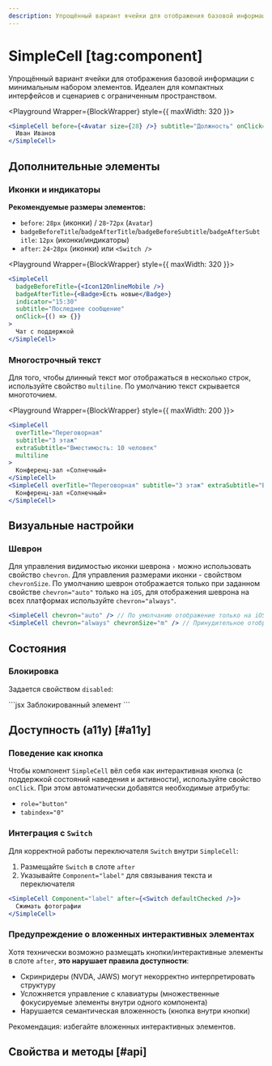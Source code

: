 ```yaml
---
description: Упрощённый вариант ячейки для отображения базовой информации с минимальным набором элементов.
---
```


<Overview group="buttons">

# SimpleCell [tag:component]

Упрощённый вариант ячейки для отображения базовой информации с минимальным набором элементов.
Идеален для компактных интерфейсов и сценариев с ограниченным пространством.

</Overview>


<Playground Wrapper={BlockWrapper} style={{ maxWidth: 320 }}>
  ```jsx
  <SimpleCell before={<Avatar size={28} />} subtitle="Должность" onClick={() => {}}>
    Иван Иванов
  </SimpleCell>
  ```
</Playground>

## Дополнительные элементы

### Иконки и индикаторы

**Рекомендуемые размеры элементов:**

- `before`: `28px` (иконки) / `28`-`72px` (`Avatar`)
- `badgeBeforeTitle`/`badgeAfterTitle`/`badgeBeforeSubtitle`/`badgeAfterSubtitle`: `12px` (иконки/индикаторы)
- `after`: `24`-`28px` (иконки) или `<Switch />`

<Playground Wrapper={BlockWrapper} style={{ maxWidth: 320 }}>
  ```jsx
  <SimpleCell
    badgeBeforeTitle={<Icon12OnlineMobile />}
    badgeAfterTitle={<Badge>Есть новые</Badge>}
    indicator="15:30"
    subtitle="Последнее сообщение"
    onClick={() => {}}
  >
    Чат с поддержкой
  </SimpleCell>
  ```
</Playground>

### Многострочный текст

Для того, чтобы длинный текст мог отображаться в несколько строк, используйте свойство `multiline`.
По умолчанию текст скрывается многоточием.

<Playground Wrapper={BlockWrapper} style={{ maxWidth: 200 }}>
  ```jsx
  <SimpleCell
    overTitle="Переговорная"
    subtitle="3 этаж"
    extraSubtitle="Вместимость: 10 человек"
    multiline
  >
    Конференц-зал «Солнечный»
  </SimpleCell>
  <SimpleCell overTitle="Переговорная" subtitle="3 этаж" extraSubtitle="Вместимость: 10 человек">
    Конференц-зал «Солнечный»
  </SimpleCell>
  ```
</Playground>

## Визуальные настройки

### Шеврон

Для управления видимостью иконки шеврона `›` можно использовать свойство `chevron`.
Для управления размерами иконки - свойством `chevronSize`.
По умолчанию шеврон отображается только при заданном свойстве `chevron="auto"` только на `iOS`,
для отображения шеврона на всех платформах используйте `chevron="always"`.

```jsx
<SimpleCell chevron="auto" /> // По умолчанию отображение только на iOS
<SimpleCell chevron="always" chevronSize="m" /> // Принудительное отображение
```

## Состояния

### Блокировка

Задается свойством `disabled`:

<Playground Wrapper={BlockWrapper}>
  ```jsx
  <SimpleCell disabled subtitle="Недоступно для взаимодействия">
    Заблокированный элемент
  </SimpleCell>
  ```
</Playground>

## Доступность (a11y) [#a11y]

### Поведение как кнопка

Чтобы компонент `SimpleCell` вёл себя как интерактивная кнопка (с поддержкой состояний наведения и активности), используйте свойство `onClick`. При этом автоматически добавятся необходимые атрибуты:

- `role="button"`
- `tabindex="0"`

### Интеграция с `Switch`

Для корректной работы переключателя `Switch` внутри `SimpleCell`:

1. Размещайте `Switch` в слоте `after`
2. Указывайте `Component="label"` для связывания текста и переключателя

```jsx
<SimpleCell Component="label" after={<Switch defaultChecked />}>
  Сжимать фотографии
</SimpleCell>
```

### Предупреждение о вложенных интерактивных элементах

Хотя технически возможно размещать кнопки/интерактивные элементы в слоте `after`, **это нарушает правила доступности**:

- Скринридеры (NVDA, JAWS) могут некорректно интерпретировать структуру
- Усложняется управление с клавиатуры (множественные фокусируемые элементы внутри одного компонента)
- Нарушается семантическая вложенность (кнопка внутри кнопки)

Рекомендация: избегайте вложенных интерактивных элементов.

## Свойства и методы [#api]

<PropsTable name="SimpleCell" />
